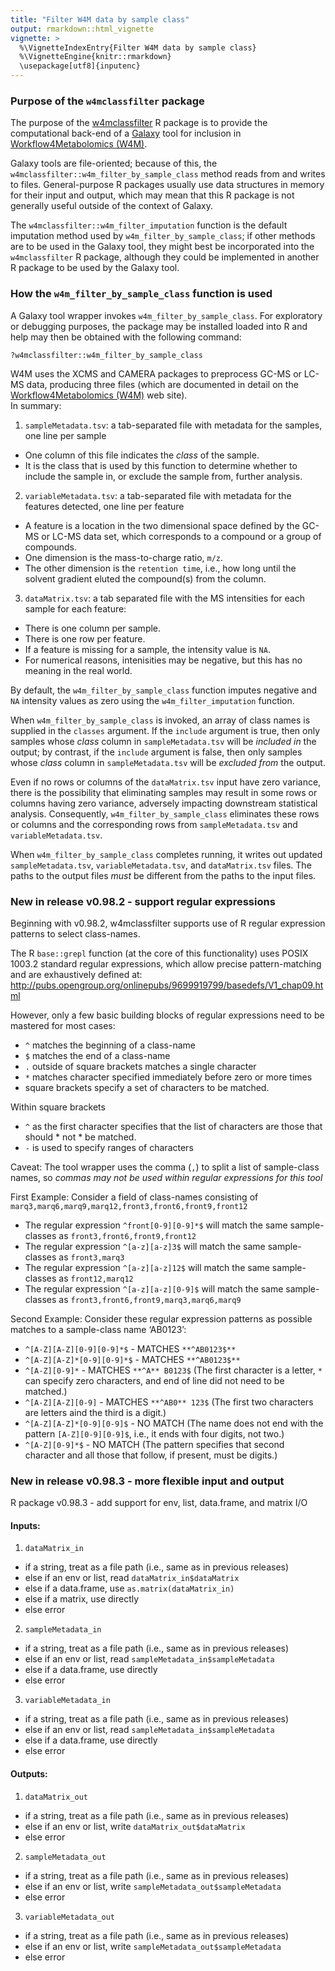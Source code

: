 ```yaml
---
title: "Filter W4M data by sample class"
output: rmarkdown::html_vignette
vignette: >
  %\VignetteIndexEntry{Filter W4M data by sample class}
  %\VignetteEngine{knitr::rmarkdown}
  \usepackage[utf8]{inputenc}
---
```


### Purpose of the `w4mclassfilter` package

The purpose of the 
[w4mclassfilter](https://github.com/HegemanLab/w4mclassfilter) 
R package is to provide the computational back-end of a 
[Galaxy](https://galaxyproject.org/) 
tool for inclusion in 
[Workflow4Metabolomics (W4M)](http://workflow4metabolomics.org/).

Galaxy tools are file-oriented; because of this, the 
`w4mclassfilter::w4m_filter_by_sample_class` method reads from and writes to 
files.  General-purpose R packages usually use data structures in memory for 
their input and output, which may mean that this R package is not generally 
useful outside of the context of Galaxy.

The `w4mclassfilter::w4m_filter_imputation` function is the default imputation 
method used by `w4m_filter_by_sample_class`; if other methods are to be used 
in the Galaxy tool, they might best be incorporated into the `w4mclassfilter` 
R package, although they could be implemented in another R package to be used 
by the Galaxy tool.

### How the `w4m_filter_by_sample_class` function is used

A Galaxy tool wrapper invokes `w4m_filter_by_sample_class`.  For exploratory or
debugging purposes, the package may be installed loaded into R and help may 
then be obtained with the following command:

```?w4mclassfilter::w4m_filter_by_sample_class```


W4M uses the XCMS and CAMERA packages to preprocess GC-MS or LC-MS data, 
producing three files (which are documented in detail on the 
[Workflow4Metabolomics (W4M)](http://workflow4metabolomics.org/) web site).  
In summary:

1. `sampleMetadata.tsv`: a tab-separated file with metadata for the samples, 
   one line per sample

  + One column of this file indicates the *class* of the sample.
  + It is the class that is used by this function to determine whether to 
    include the sample in, or exclude the sample from, further analysis.

2. `variableMetadata.tsv`: a tab-separated file with metadata for the features
   detected, one line per feature

  + A feature is a location in the two dimensional space defined by the GC-MS
    or LC-MS data set, which corresponds to a compound or a group of compounds.
  + One dimension is the mass-to-charge ratio, `m/z`.
  + The other dimension is the `retention time`, i.e., how long until the
    solvent gradient eluted the compound(s) from the column.

3. `dataMatrix.tsv`: a tab separated file with the MS intensities for each
   sample for each feature:

  + There is one column per sample.
  + There is one row per feature.
  + If a feature is missing for a sample, the intensity value is `NA`.
  + For numerical reasons, intenisities may be negative, but this has no
    meaning in the real world.

By default, the `w4m_filter_by_sample_class` function imputes negative and
`NA` intensity values as zero using the `w4m_filter_imputation` function.

When `w4m_filter_by_sample_class` is invoked, an array of class names is
supplied in the `classes` argument.  If the `include` argument is true,
then only samples whose *class* column in  `sampleMetadata.tsv` will be
*included in* the output; by contrast, if the `include` argument is false,
then only samples whose *class* column in `sampleMetadata.tsv` will 
be *excluded from* the output.

Even if no rows or columns of the `dataMatrix.tsv` input have zero variance,
there is the possibility that eliminating samples may result in some rows or
columns having zero variance, adversely impacting downstream statistical
analysis.  Consequently, `w4m_filter_by_sample_class` eliminates these rows or
columns and the corresponding rows from `sampleMetadata.tsv` and
`variableMetadata.tsv`.

When `w4m_filter_by_sample_class` completes running, it writes out updated
`sampleMetadata.tsv`, `variableMetadata.tsv`, and `dataMatrix.tsv` files.
The paths to the output files *must* be different from the paths to the 
input files.

### New in release v0.98.2 - support regular expressions

Beginning with v0.98.2, w4mclassfilter supports use of R regular expression patterns to select class-names.

The R `base::grepl` function (at the core of this functionality) uses POSIX 1003.2 standard regular expressions, which allow precise pattern-matching and are exhaustively defined at: [http://pubs.opengroup.org/onlinepubs/9699919799/basedefs/V1\_chap09.html](http://pubs.opengroup.org/onlinepubs/9699919799/basedefs/V1_chap09.html)

However, only a few basic building blocks of regular expressions need to be mastered for most cases:

* `^` matches the beginning of a class-name
* `$` matches the end of a class-name
* `.` outside of square brackets matches a single character
* `*` matches character specified immediately before zero or more times
* square brackets specify a set of characters to be matched.

Within square brackets

* `^` as the first character specifies that the list of characters are those that should * not * be matched.
* `-` is used to specify ranges of characters

Caveat: The tool wrapper uses the comma (`,`) to split a list of sample-class names, so *commas may not be used within regular expressions for this tool*

First Example: Consider a field of class-names consisting of 
```marq3,marq6,marq9,marq12,front3,front6,front9,front12```

* The regular expression `^front[0-9][0-9]*$` will match the same sample-classes as `front3,front6,front9,front12`
* The regular expression `^[a-z][a-z]3$` will match the same sample-classes as `front3,marq3`
* The regular expression `^[a-z][a-z]12$` will match the same sample-classes as `front12,marq12`
* The regular expression `^[a-z][a-z][0-9]$` will match the same sample-classes as `front3,front6,front9,marq3,marq6,marq9`

Second Example: Consider these regular expression patterns as possible matches to a sample-class name 'AB0123':

* `^[A-Z][A-Z][0-9][0-9]*$` - MATCHES `**^AB0123$**`
* `^[A-Z][A-Z]*[0-9][0-9]*$` - MATCHES `**^AB0123$**`
* `^[A-Z][0-9]*` - MATCHES `**^A** B0123$` (The first character is a letter, `*` can specify zero characters, and end of line did not need to be matched.)
* `^[A-Z][A-Z][0-9]` - MATCHES `**^AB0** 123$` (The first two characters are letters aind the third is a digit.)
* `^[A-Z][A-Z]*[0-9][0-9]$` - NO MATCH (The name does not end with the pattern `[A-Z][0-9][0-9]$`, i.e., it ends with four digits, not two.)
* `^[A-Z][0-9]*$` - NO MATCH (The pattern specifies that second character and all those that follow, if present, must be digits.)

### New in release v0.98.3 - more flexible input and output

R package v0.98.3 - add support for env, list, data.frame, and matrix I/O

#### Inputs:

1. `dataMatrix_in`

  - if a string, treat as a file path (i.e., same as in previous releases)
  - else if an env or list, read `dataMatrix_in$dataMatrix`
  - else if a data.frame, use `as.matrix(dataMatrix_in)`
  - else if a matrix, use directly
  - else error
  
2. `sampleMetadata_in`

  - if a string, treat as a file path (i.e., same as in previous releases)
  - else if an env or list, read `sampleMetadata_in$sampleMetadata`
  - else if a data.frame, use directly
  - else error

3. `variableMetadata_in`

  - if a string, treat as a file path (i.e., same as in previous releases)
  - else if an env or list, read `sampleMetadata_in$sampleMetadata`
  - else if a data.frame, use directly
  - else error

#### Outputs:

1. `dataMatrix_out`

  - if a string, treat as a file path (i.e., same as in previous releases)
  - else if an env or list, write `dataMatrix_out$dataMatrix`
  - else error

2. `sampleMetadata_out`

  - if a string, treat as a file path (i.e., same as in previous releases)
  - else if an env or list, write `sampleMetadata_out$sampleMetadata`
  - else error

3. `variableMetadata_out`

  - if a string, treat as a file path (i.e., same as in previous releases)
  - else if an env or list, write `sampleMetadata_out$sampleMetadata`
  - else error

